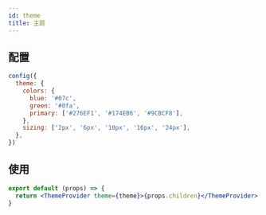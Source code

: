 ```yaml
---
id: theme
title: 主题
---
```


## 配置

```jsx
config({
  theme: {
    colors: {
      blue: '#07c',
      green: '#0fa',
      primary: ['#276EF1', '#174EB6', '#9CBCF8'],
    },
    sizing: ['2px', '6px', '10px', '16px', '24px'],
  },
})
```

## 使用

```jsx
export default (props) => {
  return <ThemeProvider theme={theme}>{props.children}</ThemeProvider>
}
```
